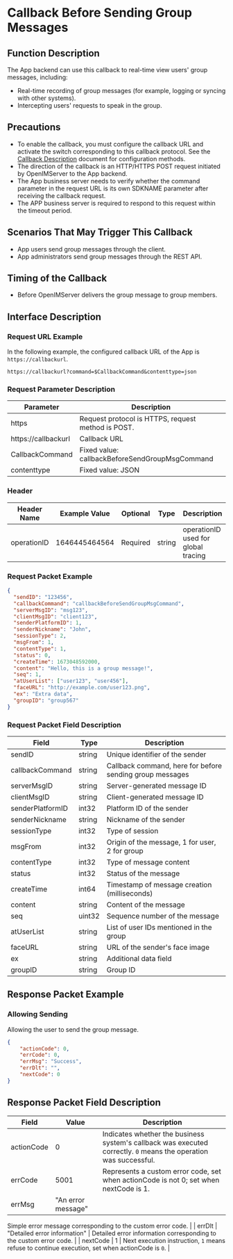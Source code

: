 # Callback Before Sending Group Messages

## Function Description
The App backend can use this callback to real-time view users' group messages, including:
- Real-time recording of group messages (for example, logging or syncing with other systems).
- Intercepting users' requests to speak in the group.

## Precautions
- To enable the callback, you must configure the callback URL and activate the switch corresponding to this callback protocol. See the [Callback Description](../introduction) document for configuration methods.
- The direction of the callback is an HTTP/HTTPS POST request initiated by OpenIMServer to the App backend.
- The App business server needs to verify whether the command parameter in the request URL is its own SDKNAME parameter after receiving the callback request.
- The APP business server is required to respond to this request within the timeout period.

## Scenarios That May Trigger This Callback
- App users send group messages through the client.
- App administrators send group messages through the REST API.

## Timing of the Callback
- Before OpenIMServer delivers the group message to group members.

## Interface Description

### Request URL Example
In the following example, the configured callback URL of the App is `https://callbackurl`.
```plaintext
https://callbackurl?command=$CallbackCommand&contenttype=json
```

### Request Parameter Description

| Parameter            | Description                                     |
|----------------------|-------------------------------------------------|
| https                | Request protocol is HTTPS, request method is POST. |
| https://callbackurl  | Callback URL                                    |
| CallbackCommand      | Fixed value: callbackBeforeSendGroupMsgCommand  |
| contenttype          | Fixed value: JSON                               |

### Header
| Header Name | Example Value  | Optional | Type   | Description                        |
|-------------|----------------|----------|--------|------------------------------------|
| operationID | 1646445464564  | Required | string | operationID used for global tracing |

### Request Packet Example
```json
{
  "sendID": "123456",
  "callbackCommand": "callbackBeforeSendGroupMsgCommand",
  "serverMsgID": "msg123",
  "clientMsgID": "client123",
  "senderPlatformID": 1,
  "senderNickname": "John",
  "sessionType": 2,
  "msgFrom": 1,
  "contentType": 1,
  "status": 0,
  "createTime": 1673048592000,
  "content": "Hello, this is a group message!",
  "seq": 1,
  "atUserList": ["user123", "user456"],
  "faceURL": "http://example.com/user123.png",
  "ex": "Extra data",
  "groupID": "group567"
}

```

### Request Packet Field Description

| Field             | Type    | Description                                          |
|-------------------|---------|------------------------------------------------------|
| sendID            | string  | Unique identifier of the sender                       |
| callbackCommand   | string  | Callback command, here for before sending group messages |
| serverMsgID       | string  | Server-generated message ID                          |
| clientMsgID       | string  | Client-generated message ID                          |
| senderPlatformID  | int32   | Platform ID of the sender                            |
| senderNickname    | string  | Nickname of the sender                               |
| sessionType       | int32   | Type of session                                      |
| msgFrom           | int32   | Origin of the message, 1 for user, 2 for group       |
| contentType       | int32   | Type of message content                              |
| status            | int32   | Status of the message                                |
| createTime        | int64   | Timestamp of message creation (milliseconds)         |
| content           | string  | Content of the message                               |
| seq               | uint32  | Sequence number of the message                       |
| atUserList        | string  | List of user IDs mentioned in the group              |
| faceURL           | string  | URL of the sender's face image                       |
| ex                | string  | Additional data field                                |
| groupID           | string  | Group ID                                             |

## Response Packet Example

### Allowing Sending
Allowing the user to send the group message.

```json
{
    "actionCode": 0,
    "errCode": 0,
    "errMsg": "Success",
    "errDlt": "",
    "nextCode": 0
}

```

## Response Packet Field Description

| Field       | Value         | Description                                             |
|-------------|---------------|---------------------------------------------------------|
| actionCode  | 0             | Indicates whether the business system's callback was executed correctly. `0` means the operation was successful. |
| errCode     | 5001          | Represents a custom error code, set when actionCode is not 0; set when nextCode is 1. |
| errMsg      | "An error message" |

Simple error message corresponding to the custom error code. |
| errDlt      | "Detailed error information" | Detailed error information corresponding to the custom error code. |
| nextCode    | 1             | Next execution instruction, `1` means refuse to continue execution, set when actionCode is `0`. |
